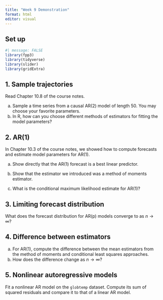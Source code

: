 ```yaml
---
title: "Week 9 Demonstration"
format: html
editor: visual
---
```


## Set up

```r
#| message: FALSE
library(fpp3)
library(tidyverse)
library(slider)
library(gridExtra)
```

## 1. Sample trajectories

Read Chapter 10.8 of the course notes.

a.  Sample a time series from a causal AR(2) model of length 50. You may choose your favorite parameters.
b.  In R, how can you choose different methods of estimators for fitting the model parameters?

## 2. AR(1)

In Chapter 10.3 of the course notes, we showed how to compute forecasts and estimate model parameters for AR(1).

a.  Show directly that the AR(1) forecast is a best linear predictor.

b.  Show that the estimator we introduced was a method of moments estimator.

c.  What is the conditional maximum likelihood estimate for AR(1)?

## 3. Limiting forecast distribution

What does the forecast distribution for AR(p) models converge to as $n \to \infty$?

## 4. Difference between estimators

a.  For AR(1), compute the difference between the mean estimators from the method of moments and conditional least squares approaches.
b.  How does the difference change as $n \to \infty$?

## 5. Nonlinear autoregressive models

Fit a nonlinear AR model on the `globtemp` dataset. Compute its sum of squared residuals and compare it to that of a linear AR model.
